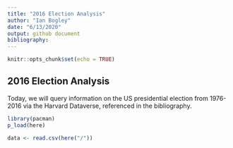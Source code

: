 ```yaml
---
title: "2016 Election Analysis"
author: "Ian Bogley"
date: "6/13/2020"
output: github document
bibliography: 
---
```


```r
knitr::opts_chunk$set(echo = TRUE)
```

## 2016 Election Analysis
Today, we will query information on the US presidential election  from 1976-2016 via the Harvard Dataverse, referenced in the bibliography.

```r
library(pacman)
p_load(here)
```


```r
data <- read.csv(here("/"))
```

